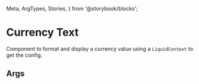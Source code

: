   Meta,
  ArgTypes,
  Stories,
} from '@storybook/blocks';


# Currency Text

Component to format and display a currency value using a `LiquidContext` to get the config.

## Args
<Meta of={DCurrencyTextStories} />

<ArgTypes of={DCurrencyTextStories} sort="requiredFirst"/>

<Stories />


